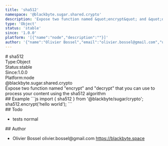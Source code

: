 ```yaml
---
title: 'sha512'
namespace: '@blackbyte.sugar.shared.crypto'
description: 'Expose two function named &quot;encrypt&quot; and &quot;decrypt&quot; that you can use to process your content using the sha512 algorithm'
type: 'Object'
status: 'stable'
since: '1.0.0'
platform: '[{"name":"node","description":""}]'
author: '{"name":"Olivier Bossel","email":"olivier.bossel@gmail.com","url":"https://blackbyte.space"}'
---
```

<div class="docmap -mdx">
# sha512
<div class="docmap_metas">
<div class="docmap_type"><span class="docmap_type-label">Type:</span><span class="docmap_type-value">Object</span></div>
<div class="docmap_status"><span class="docmap_status-label">Status:</span><span class="docmap_status-value -stable">stable</span></div>
<div class="docmap_since"><span class="docmap_since-label">Since:</span><span class="docmap_since-value">1.0.0</span></div>
<div class="docmap_platform"><span class="docmap_platform-label">Platform:</span><span class="docmap_platform-value -node">node</span></div>
</div>
<div class="docmap_namespace">@blackbyte.sugar.shared.crypto</div>
<div class="docmap_description typo-lead typo-format">
Expose two function named &quot;encrypt&quot; and &quot;decrypt&quot; that you can use to process your content using the sha512 algorithm
</div>
<div class="docmap_examples">
## Example
<s-code language="js" header>
```js
import { sha512 } from '@blackbyte/sugar/crypto';
sha512.encrypt('hello world');
```
</s-code>
</div>
<div class="docmap_todo">
## Todo
<ul class="docmap_list">
<li class="docmap_item">
<span class="docmap_description">tests</span>
<span class="docmap_priority -normal">normal</span>
</li>
</ul>
</div>
<div class="docmap_author">
## Author
<ul class="docmap_list">
<li class="docmap_item">
<span class="docmap_name">Olivier Bossel</span>
<span class="docmap_email">olivier.bossel@gmail.com</span>
<a href="https://blackbyte.space" target="_blank" class="docmap_url">https://blackbyte.space</a>
</li>
</ul>
</div>
</div>